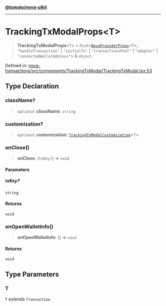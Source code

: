 [**@tuwaio/nova-uikit**](../../../README.md)

***

# TrackingTxModalProps\<T\>

> **TrackingTxModalProps**\<`T`\> = `Pick`\<[`NovaProviderProps`](../providers/type-aliases/NovaProviderProps.md)\<`T`\>, `"handleTransaction"` \| `"initialTx"` \| `"transactionsPool"` \| `"adapter"` \| `"connectedWalletAddress"`\> & `object`

Defined in: [nova-transactions/src/components/TrackingTxModal/TrackingTxModal.tsx:53](https://github.com/TuwaIO/nova-uikit/blob/904600bb8d86484a28970e5cf7522e598a2879e6/packages/nova-transactions/src/components/TrackingTxModal/TrackingTxModal.tsx#L53)

## Type Declaration

### className?

> `optional` **className**: `string`

### customization?

> `optional` **customization**: [`TrackingTxModalCustomization`](TrackingTxModalCustomization.md)\<`T`\>

### onClose()

> **onClose**: (`txKey?`) => `void`

#### Parameters

##### txKey?

`string`

#### Returns

`void`

### onOpenWalletInfo()

> **onOpenWalletInfo**: () => `void`

#### Returns

`void`

## Type Parameters

### T

`T` *extends* `Transaction`
